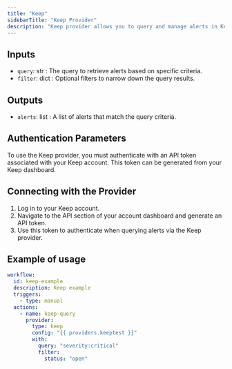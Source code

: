 ```yaml
---
title: "Keep"
sidebarTitle: "Keep Provider"
description: "Keep provider allows you to query and manage alerts in Keep."
---
```


## Inputs

- `query`: str : The query to retrieve alerts based on specific criteria.
- `filter`: dict : Optional filters to narrow down the query results.

## Outputs

- `alerts`: list : A list of alerts that match the query criteria.

## Authentication Parameters

To use the Keep provider, you must authenticate with an API token associated with your Keep account. This token can be generated from your Keep dashboard.

## Connecting with the Provider

1. Log in to your Keep account.
2. Navigate to the API section of your account dashboard and generate an API token.
3. Use this token to authenticate when querying alerts via the Keep provider.

## Example of usage

```yaml
workflow:
  id: keep-example
  description: Keep example
  triggers:
    - type: manual
  actions:
    - name: keep-query
      provider:
        type: keep
        config: "{{ providers.keeptest }}"
        with:
          query: "severity:critical"
          filter:
            status: "open"
